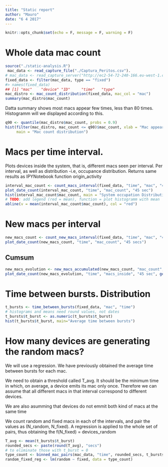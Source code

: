 ```yaml
---
title: "Static report"
author: "Mauro"
date: "6 4 2017"
---
```


```r
knitr::opts_chunk$set(echo = F, message = F, warning = F)
```

# Whole data mac count
```r
source("./static-analysis.R")
 mac_data <- read_capture_file("./Captura_Peritos.csv").
# mac_data <- read_capture_server("http://ec2-54-72-240-166.eu-west-1.compute.amazonaws.com:3000/macs")
fixed_data <- filter(mac_data, type == "fixed")
#> names(fixed_data)
## [1] "mac"    "device" "ID"     "time"   "type"  
mac_distro <- mac_count_distribution(fixed_data, mac_col = "mac")
summary(mac_distro$mac_count)
```
Datta summary shows most macs appear few times, less than 80 times. Histogramm will we displayed according to this.
```r
q90 <- quantile(mac_distro$mac_count, probs = 0.9)
hist(filter(mac_distro, mac_count <= q90)$mac_count, xlab = "Mac appearances",
     main = "Mac count distribution")
```

# Macs per time interval. 
Plots devices inside the system, that is, different macs seen per interval. Per interval, as well as distribution -i.e, occupance distribution. Returns same results as IPYNotebook function origin_activity
```r
interval_mac_count <- count_macs_interval(fixed_data, "time", "mac", "45 sec")
plot_date_count(interval_mac_count, "time", "mac_count", "45 sec")
hist(interval_mac_count$mac_count, main = "System occupation Distribution")
# TODO: add legend (red = mean), function = plot histogramm with mean
abline(v = mean(interval_mac_count$mac_count), col = "red")
```

# New macs per interval
```r
new_macs_count <- count_new_macs_interval(fixed_data, "time", "mac", "45 sec")
plot_date_count(new_macs_count, "time", "mac_count", "45 secs")
```

## Cumsum
```r
new_macs_evolution <- new_macs_accumulated(new_macs_count, "mac_count", "time")
plot_date_count(new_macs_evolution, "time", "macs_inside", "45 sec", geom_line())
```
# Time between bursts. Distribution
```r
t_bursts <- time_between_bursts(fixed_data, "mac", "time")
# histograms and means need round values, not dates
t_bursts$t_burst <- as.numeric(t_bursts$t_burst)
hist(t_bursts$t_burst, main="Average time between bursts")
```

# How many devices are generating the random macs?
We will use a regression. We have previously obtained the average time between bursts for each mac. 

We need to obtain a threshold called T_avg. It should be the minimum time in which, on average, a device emits its mac only once. Therefore we can assume that all different macs in that interval correspond to different devices.

We are also asumming that devices do not emmit both kind of macs at the same time

We count random and fixed macs in each of the intervals, and pair the values as (N_random, N_fixed). A regression is applied to the whole set of pairs, thus obtaining the f(N_fixed) = devices_random

```r
T_avg <- mean(t_bursts$t_burst)
rounded_secs <- paste(round(T_avg), "secs")
# to eliminate those with t_burst = 0
type_count <- binned_mac_pairs(mac_data, "time", rounded_secs, t_bursts$mac)
random_fixed_reg <- lm(random ~ fixed, data = type_count)


```